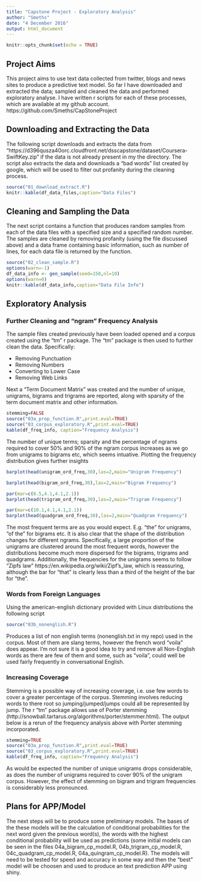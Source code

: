```yaml
---
title: "Capstone Project - Exploratory Analysis"
author: "Smeths"
date: "4 December 2016"
output: html_document
---
```

<style type="text/css">
.table {
    width: 70%;
    float: center;
}
.caption {
    color: black;
}
</style>

```r
knitr::opts_chunk$set(echo = TRUE)
```

## Project Aims

This project aims to use text data collected from twitter, blogs and news sites to produce a predictive text model. So far I have downloaded and extracted the data; sampled and cleaned the data and performed exploratory analyse. I have written r scripts for each of these processes, which are available at my github account. https://github.com/Smeths/CapStoneProject

## Downloading and Extracting the Data

The following script downloads and extracts the data from "https://d396qusza40orc.cloudfront.net/dsscapstone/dataset/Coursera-SwiftKey.zip" if the data is not already present in my the directory. The script also extracts the data and downloads a "bad words" list created by google, which will be used to filter out profanity during the cleaning process.

```r
source("01_download_extract.R")
knitr::kable(df_data_files,caption="Data Files")
```

## Cleaning and Sampling the Data

The next script contains a function that produces random samples from each of the data files with a specified size and a specified random number. The samples are cleaned by removing profanity (using the file discussed above) and a data frame containing basic information, such as number of lines, for each data file is returned by the function.

```r
source("02_clean_sample.R")
options(warn=-1)
df_data_info <- gen_sample(seed=150,nl=10)
options(warn=0)
knitr::kable(df_data_info,caption="Data File Info")
```

## Exploratory Analysis

### Further Cleaning and "ngram" Frequency Analysis

The sample files created previously have been loaded opened and a corpus created using the "tm" r package. The "tm" package is then used to further clean the data. Specifically:

* Removing Punctuation
* Removing Numbers
* Converting to Lower Case
* Removing Web Links

Next a "Term Document Matrix" was created and the number of unique, unigrams, bigrams and trigrams are reported, along with sparsity of the term document matrix and other information. 

```r
stemming=FALSE
source("03a_prop_function.R",print.eval=TRUE)
source("03_corpus_exploratory.R",print.eval=TRUE)
kable(df_freq_info, caption="Frequency Analysis")
```

The number of unique terms; sparsity and the percentage of ngrams required to cover 50% and 90% of the ngram corpus increases as we go from unigrams to bigrams etc, which seems intuative. Plotting the frequency distribution gives further insights

```r
barplot(head(unigram_ord_freq,30),las=2,main="Unigram Frequency")
```

```r
barplot(head(bigram_ord_freq,30),las=2,main="Bigram Frequency")
```

```r
par(mar=c(6.5,4.1,4.1,2.1))
barplot(head(trigram_ord_freq,30),las=2,main="Trigram Frequency")
```

```r
par(mar=c(10.1,4.1,4.1,2.1))
barplot(head(quadgram_ord_freq,30),las=2,main="Quadgram Frequency")
```

The most frequent terms are as you would expect. E.g. "the" for unigrams, "of the" for bigrams etc. It is also clear that the shape of the distribution changes for different ngrams. Specifically, a large proportion of the unigrams are clustered around the most frequent words, however the distributions become much more dispersed for the bigrams, trigrams and quadgrams. Additionally, the frequencies for the unigrams seems to follow "Zipfs law" https://en.wikipedia.org/wiki/Zipf's_law, which is reassuring, although the bar for "that" is clearly less than a third of the height of the bar for "the".

### Words from Foreign Languages

Using the american-english dictionary provided with Linux distributions the following script

```r
source("03b_nonenglish.R")
```
Produces a list of non english terms (nonenglish.txt in my repo) used in the corpus. Most of them are slang terms, however the french word "voila" does appear. I'm not sure it is a good idea to try and remove all Non-English words as there are few of them and some, such as "voila", could well be used fairly frequently in conversational English.

### Increasing Coverage

Stemming is a possible way of increasing coverage, i.e. use few words to cover a greater percentage of the corpus. Stemming involves reducing words to there root so jumping/jumped/jumps could all be represented by jump. The r "tm" package allows use of Porter stemming (http://snowball.tartarus.org/algorithms/porter/stemmer.html). The output below is a rerun of the frequency analysis above with Porter stemming incorporated.

```r
stemming=TRUE
source("03a_prop_function.R",print.eval=TRUE)
source("03_corpus_exploratory.R",print.eval=TRUE)
kable(df_freq_info, caption="Frequency Analysis")
```

As would be expected the number of unique unigrams drops considerable, as does the number of unigrams required to cover 90% of the unigram corpus. However, the effect of stemming on bigram and trigram frequencies is considerably less pronounced. 

## Plans for APP/Model

The next steps will be to produce some preliminary models. The bases of the these models will be the calculation of conditional probabilities for the next word given the previous word(s), the words with the highest conditional probability will be used as predictions (some initial models can be seen in the files 04a_bigram_cp_model.R, 04b_trigram_cp_model.R, 04c_quadgram_cp_model.R, 04a_quingram_cp_model.R). The models will need to be tested for speed and accuracy in some way and then the "best" model will be choosen and used to produce an text prediction APP using shiny.